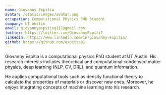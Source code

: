 ```yaml
---
name: Giovanny Espitia
avatar: /static/images/avatar.png
occupation: Computational Physics PHD Student
company: UT Austin
email: giovannyespitiag117@gmail.com
twitter: https://twitter.com/GiovannyEspiti7
linkedin: https://www.linkedin.com/in/giovanny-espitia/
github: https://github.com/espitia01
---
```


Giovanny Espitia is a computational physics PhD student at UT Austin. His research interests includes theoretical and computational condensed matter physics, deep learning (NLP, CV, DRL), and quantum information.

He applies computational tools such as density functional theory to calculate the properties of materials or discover new ones. Moreover, he enjoys integrating concepts of machine learning into his research.


